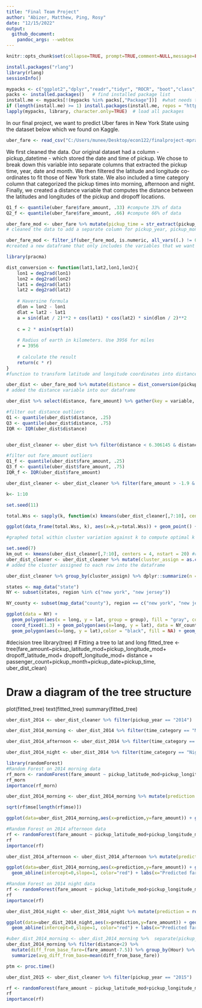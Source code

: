 ```yaml
---
title: "Final Team Project" 
author: "Abizer, Matthew, Ping, Rosy"
date: "12/15/2022"
output: 
  github_document:
    pandoc_args: --webtex
---
```


```r
knitr::opts_chunk$set(collapse=TRUE, prompt=TRUE,comment=NULL,message=FALSE, echo = FALSE, include=TRUE, fig.width = 9, fig.height = 4) #This code chunk ensures that there are no commands in output file.
```

```r
install.packages("rlang")
library(rlang)
sessionInfo()
```

```r
mypacks <- c("ggplot2","dplyr","readr","tidyr", "ROCR", "boot","class","randomForest","e1071", "stringr","partykit","rpart","plyr","pracma","leaflet", "maps", "rgdal", "rgeos","leaflet", "tree","doParallel","foreach")  # what packages are needed?
packs <- installed.packages()   # find installed package list
install.me <- mypacks[!(mypacks %in% packs[,"Package"])]  #what needs to be installed?
if (length(install.me) >= 1) install.packages(install.me, repos = "http://cran.us.r-project.org")   # install (if needed)
lapply(mypacks, library, character.only=TRUE)  # load all packages
```
In our final project, we want to predict Uber fares in New York State using the dataset below which we found on Kaggle. 

```r
uber_fare <- read_csv("C:/Users/munee/Desktop/econ122/finalproject-mpra/uber.csv") #Data is stored in uber_csv
```

We first cleaned the data. Our original dataset had a column - pickup_datetime - which stored the date and time of pickup. We chose to break down this variable into separate columns that extracted the pickup time, year, date and month. We then filtered the latitude and longitude co-ordinates to fit those of New York state. We also included a time category column that categorized the pickup times into morning, afternoon and night. Finally, we created a distance variable that computes the distance between the latitudes and longitudes of the pickup and dropoff locations. 

```r
Q1_f <- quantile(uber_fare$fare_amount, .33) #compute 33% of data
Q2_f <- quantile(uber_fare$fare_amount, .66) #compute 66% of data
```

```r
uber_fare_mod <- uber_fare %>% mutate(pickup_time = str_extract(pickup_datetime,"[\\d]{1,2}:[\\d]{2}"), pickup_year = str_extract(pickup_datetime,"[\\d]{4}"), pickup_month_dash = str_extract(pickup_datetime, "-{1}[\\d]{2}-{1}"), pickup_month = str_extract(pickup_month_dash, "[\\d]{2}"), pickup_date_dash = str_extract(pickup_datetime, "-[\\d]{2}"), pickup_date = str_extract(pickup_date_dash, "[\\d]{2}"), pickup_longitude_mod = ifelse(pickup_longitude < -79.4554 | pickup_longitude > -71.4725, NA, pickup_longitude), pickup_latitude_mod = ifelse(pickup_latitude < 40.29400 | pickup_latitude > 45.00420, NA, pickup_latitude), dropoff_longitude_mod = ifelse(dropoff_longitude < -79.4554 | dropoff_longitude > -71.4725, NA, dropoff_longitude), dropoff_latitude_mod = ifelse(dropoff_latitude < 40.29400 | dropoff_latitude > 45.00420, NA, dropoff_latitude), time_range = ifelse(pickup_time < 12:00, "Morning", "Afternoon"), time_category = ifelse(pickup_time > 18:00, "Night", time_range ) ) %>% na.omit()
# cleaned the data to add a separate column for pickup_year, pickup_month, pickup_date. Filtered the latitude and longitude coordinates to include those of New York State. Added a time category column which separates the day into morning, evening and night
```

```r
uber_fare_mod <- filter_if(uber_fare_mod, is.numeric, all_vars((.) != 0)) %>% select(fare_amount, passenger_count, pickup_time, pickup_year, pickup_month, pickup_date, pickup_longitude_mod, pickup_latitude_mod, dropoff_longitude_mod, dropoff_latitude_mod, time_category)
#created a new dataframe that only includes the variables that we want in our project from the bigger dataframe

```

```r
library(pracma)

dist_conversion <- function(lat1,lat2,lon1,lon2){
    lon1 = deg2rad(lon1)
    lon2 = deg2rad(lon2)
    lat1 = deg2rad(lat1)
    lat2 = deg2rad(lat2)
      
    # Haversine formula
    dlon = lon2 - lon1
    dlat = lat2 - lat1
    a = sin(dlat / 2)**2 + cos(lat1) * cos(lat2) * sin(dlon / 2)**2
 
    c = 2 * asin(sqrt(a))
    
    # Radius of earth in kilometers. Use 3956 for miles
    r = 3956
      
    # calculate the result
    return(c * r)
}
#function to transform latitude and longitude coordinates into distances [add reference link]
```

```r
uber_dist <- uber_fare_mod %>% mutate(distance = dist_conversion(pickup_latitude_mod,dropoff_latitude_mod, pickup_longitude_mod, dropoff_longitude_mod)) %>% filter(distance > 0, fare_amount>7.19)
# added the distance variable into our dataframe
```

```r
uber_dist %>% select(distance, fare_amount) %>% gather(key = variable, value = value, distance:fare_amount) %>% ggplot(aes(x = variable, y = value)) + geom_boxplot() + facet_wrap(~variable, scales="free")+ ggtitle("Boxplots of Distance & Fare_amount") # drew a boxplot of distances and fare amounts in boxplot

#filter out distance outliers
Q1 <- quantile(uber_dist$distance, .25)
Q3 <- quantile(uber_dist$distance, .75)
IQR <- IQR(uber_dist$distance)


uber_dist_cleaner <- uber_dist %>% filter(distance < 6.306145 & distance > -1.57)

#filter out fare_amount outliers
Q1_f <- quantile(uber_dist$fare_amount, .25)
Q3_f <- quantile(uber_dist$fare_amount, .75)
IQR_f <- IQR(uber_dist$fare_amount)

uber_dist_cleaner <- uber_dist_cleaner %>% filter(fare_amount > -1.9 & fare_amount < 26.9)
```

```r
k<- 1:10

set.seed(11)

total.Wss <- sapply(k, function(x) kmeans(uber_dist_cleaner[,7:10], centers=x, nstart=20)$tot.withinss)

ggplot(data_frame(total.Wss, k), aes(x=k,y=total.Wss)) + geom_point() + geom_line() + scale_x_continuous(breaks=1:10)

#graphed total within cluster variation against k to compute optimal k
```

```r
set.seed(7)
km_out <- kmeans(uber_dist_cleaner[,7:10], centers = 4, nstart = 20) #ran the k-means model to create 4 clusters of data using 20 random starting points
uber_dist_cleaner <- uber_dist_cleaner %>% mutate(cluster_assign = as.character(km_out$cluster))
# added the cluster assigned to each row into the dataframe
```



```r
uber_dist_cleaner %>% group_by(cluster_assign) %>% dplyr::summarize(n = n()) #summary results of number of data points in each cluster
```


```r
states <- map_data("state")
NY <- subset(states, region %in% c("new york", "new jersey"))

NY_county <- subset(map_data("county"), region == c("new york", "new jersey"))

ggplot(data = NY) + 
  geom_polygon(aes(x = long, y = lat, group = group), fill = "gray", color = "white") + 
  coord_fixed(1.3) + geom_polygon(aes(x=long, y = lat), data = NY_county, fill = NA, color = "white") +
  geom_polygon(aes(x=long, y = lat),color = "black", fill = NA) + geom_point(data = uber_dist_cleaner, aes(x = pickup_longitude_mod, y = pickup_latitude_mod, color = cluster_assign)) #plotted a map of New York state which shows the distribution of clusters
```





#decision tree
library(tree)
# Fitting a tree to lat and long
fitted_tree <- tree(fare_amount~pickup_latitude_mod+pickup_longitude_mod+ dropoff_latitude_mod+ dropoff_longitude_mod+ distance + passenger_count+pickup_month+pickup_date+pickup_time, uber_dist_clean)

# Draw a diagram of the tree structure
plot(fitted_tree)
text(fitted_tree)
summary(fitted_tree)

```r
uber_dist_2014 <- uber_dist_cleaner %>% filter(pickup_year == "2014")

uber_dist_2014_morning <- uber_dist_2014 %>% filter(time_category == "Morning") 

uber_dist_2014_afternoon <- uber_dist_2014 %>% filter(time_category == "Afternoon") 

uber_dist_2014_night <- uber_dist_2014 %>% filter(time_category == "Night") 
```

```r
library(randomForest)
#Random Forest on 2014 morning data 
rf_morn <- randomForest(fare_amount ~ pickup_latitude_mod+pickup_longitude_mod+ dropoff_latitude_mod+ dropoff_longitude_mod+ passenger_count+pickup_time+distance, data=uber_dist_2014_morning, ntree = 500)
rf_morn
importance(rf_morn) 

uber_dist_2014_morning <- uber_dist_2014_morning %>% mutate(prediction = round(predict(rf_morn, type = "response"))) 
```

```r
sqrt(rf$mse[length(rf$mse)])
```

```r
ggplot(data=uber_dist_2014_morning,aes(x=prediction,y=fare_amount)) + geom_point() + geom_abline(intercept=0,slope=1,color="red") + labs(x="Predicted fares", y="Actual Fares", title="Predicted fares vs Actual Fares")
```


```r
#Random Forest on 2014 afternoon data 
rf <- randomForest(fare_amount ~ pickup_latitude_mod+pickup_longitude_mod+ dropoff_latitude_mod+ dropoff_longitude_mod+ passenger_count+pickup_time+distance, data=uber_dist_2014_afternoon, ntree = 500)
rf
importance(rf) 

uber_dist_2014_afternoon <- uber_dist_2014_afternoon %>% mutate(prediction = round(predict(rf, type = "response"))) 
```


```r
ggplot(data=uber_dist_2014_morning,aes(x=prediction,y=fare_amount)) + geom_point() + 
  geom_abline(intercept=0,slope=1, color="red") + labs(x="Predicted fares", y="Actual Fares", title="Predicted fares vs Actual Fares")
```


```r
#Random Forest on 2014 night data 
rf <- randomForest(fare_amount ~ pickup_latitude_mod+pickup_longitude_mod+ dropoff_latitude_mod+ dropoff_longitude_mod+ passenger_count+pickup_time+distance, data=uber_dist_2014_night, ntree = 500)
rf
importance(rf) 

uber_dist_2014_night <- uber_dist_2014_night %>% mutate(prediction = round(predict(rf, type = "response"))) 
```

```r
ggplot(data=uber_dist_2014_night,aes(x=prediction,y=fare_amount)) + geom_point() + 
  geom_abline(intercept=0,slope=1, color="red") + labs(x="Predicted fares", y="Actual Fares", title="Predicted fares vs Actual Fares")
```

```r
#uber_dist_2014_morning <- uber_dist_2014_morning %>%  separate(pickup_time, into=c("Hour", "Minute"), sep=":", convert=TRUE)
uber_dist_2014_morning %>% filter(distance<2) %>% 
  mutate(diff_from_base_fare=(fare_amount-7.5)) %>% group_by(Hour) %>%
  summarize(avg_diff_from_base=mean(diff_from_base_fare))  
```

```r
ptm <- proc.time()

uber_dist_2015 <- uber_dist_cleaner %>% filter(pickup_year == "2015")

rf <- randomForest(fare_amount ~ pickup_latitude_mod+pickup_longitude_mod+ dropoff_latitude_mod+ dropoff_longitude_mod+ passenger_count+pickup_month+pickup_date+pickup_time+distance, data=uber_dist_2015, ntree = 200)
rf
importance(rf) 
```